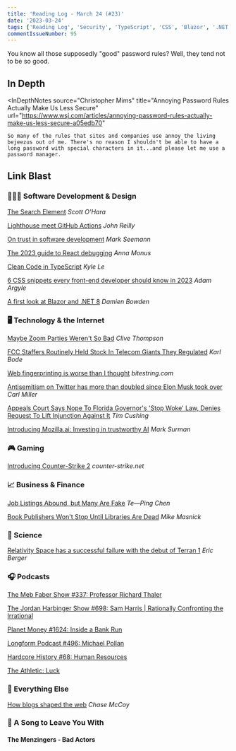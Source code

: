 ```yaml
---
title: 'Reading Log - March 24 (#23)'
date: '2023-03-24'
tags: ['Reading Log', 'Security', 'TypeScript', 'CSS', 'Blazor', '.NET']
commentIssueNumber: 95
---
```


You know all those supposedly "good" password rules? Well, they tend not to be so good.

## In Depth

<InDepthNotes
    source="Christopher Mims"
    title="Annoying Password Rules Actually Make Us Less Secure"
    url="https://www.wsj.com/articles/annoying-password-rules-actually-make-us-less-secure-a05edb70"
>
    So many of the rules that sites and companies use annoy the living bejeezus out of me. There's no reason I shouldn't be able to have a long password with special characters in it...and please let me use a password manager.
</InDepthNotes>

## Link Blast

### 👨🏼‍💻 Software Development & Design

[The Search Element](https://www.scottohara.me/blog/2023/03/24/search-element.html) *Scott O'Hara*

[Lighthouse meet GitHub Actions](https://johnnyreilly.com/lighthouse-meet-github-actions) *John Reilly*

[On trust in software development](https://blog.ploeh.dk/2023/03/20/on-trust-in-software-development/) *Mark Seemann*

[The 2023 guide to React debugging](https://raygun.com/blog/react-debugging-guide/) *Anna Monus*

[Clean Code in TypeScript](https://javascript.plainenglish.io/clean-code-in-typescript-a183d43f3bf0) *Kyle Le*

[6 CSS snippets every front-end developer should know in 2023](https://web.dev/6-css-snippets-every-front-end-developer-should-know-in-2023/) *Adam Argyle*

[A first look at Blazor and .NET 8](https://damienbod.com/2023/03/20/a-first-look-at-blazor-and-net-8/) *Damien Bowden*

### 🖥 Technology & the Internet

[Maybe Zoom Parties Weren't So Bad](https://clivethompson.medium.com/maybe-zoom-parties-werent-so-bad-e5e57e1c869c) *Clive Thompson*

[FCC Staffers Routinely Held Stock In Telecom Giants They Regulated](https://www.techdirt.com/2023/03/20/fcc-staffers-routinely-held-stock-in-telecom-giants-they-regulated/) *Karl Bode*

[Web fingerprinting is worse than I thought](https://www.bitestring.com/posts/2023-03-19-web-fingerprinting-is-worse-than-I-thought.html) *bitestring.com*

[Antisemitism on Twitter has more than doubled since Elon Musk took over](https://arstechnica.com/tech-policy/2023/03/antisemitism-on-twitter-has-more-than-doubled-since-elon-musk-took-over/) *Carl Miller*

[Appeals Court Says Nope To Florida Governor's 'Stop Woke' Law, Denies Request To Lift Injunction Against It](https://www.techdirt.com/2023/03/21/appeals-court-says-nope-to-florida-governors-stop-woke-law-denies-request-to-lift-injunction-against-it/) *Tim Cushing*

[Introducing Mozilla.ai: Investing in trustworthy AI](https://blog.mozilla.org/en/mozilla/introducing-mozilla-ai-investing-in-trustworthy-ai/) *Mark Surman*

### 🎮 Gaming

[Introducing Counter-Strike 2](https://www.counter-strike.net/cs2) *counter-strike.net*

### 📈 Business & Finance

[Job Listings Abound, but Many Are Fake](https://www.wsj.com/articles/that-plum-job-listing-may-just-be-a-ghost-3aafc794) *Te—Ping Chen*

[Book Publishers Won't Stop Until Libraries Are Dead](https://www.techdirt.com/2023/03/22/book-publishers-wont-stop-until-libraries-are-dead/) *Mike Masnick*

### 🔬 Science

[Relativity Space has a successful failure with the debut of Terran 1](https://arstechnica.com/science/2023/03/relativity-space-has-a-successful-failure-with-the-debut-of-terran-1/) *Eric Berger*

### 🎧 Podcasts

[The Meb Faber Show #337: Professor Richard Thaler](https://mebfaber.com/2021/08/04/e337-richard-thaler/)

[The Jordan Harbinger Show #698: Sam Harris | Rationally Confronting the Irrational](https://www.jordanharbinger.com/sam-harris-rationally-confronting-the-irrational/)

[Planet Money #1624: Inside a Bank Run](https://www.npr.org/2023/03/21/1164979588/svb-collapse-bailout-startup-founder)

[Longform Podcast #496: Michael Pollan](https://longform.org/posts/longform-podcast-496-michael-pollan)

[Hardcore History #68: Human Resources](https://www.dancarlin.com/product/hardcore-history-68-blitz-human-resources/)

[The Athletic: Luck](https://theathletic.com/podcast/278-luck/)

### 🎒 Everything Else

[How blogs shaped the web](https://chasem.co/2023/03/weblogs-as-a-form/) *Chase McCoy*

### 🎵 A Song to Leave You With

#### The Menzingers - Bad Actors

<YouTubeEmbed
    id="N1XBswrzOV8"
    title="The Menzingers - Bad Actors"
/>
